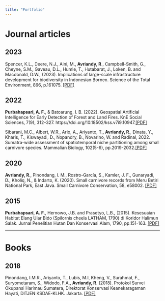 ---
title: "Portfolio"
---

# Journal articles

## 2023

Spencer, K.L., Deere, N.J., Aini, M., **Avriandy, R**., Campbell-Smith, G., Cheyne, S.M., Gaveau, D.L., Humle, T., Hutabarat, J., Loken, B. and Macdonald, D.W., (2023). Implications of large-scale infrastructure development for biodiversity in Indonesian Borneo. Science of the Total Environment, 866, p.161075. <a href='1-s2.0-S0048969722081785-main.pdf'>\[PDF\]</a>

## 2022

**Purbahapsari, A. F**., & Batoarung, I. B. (2022). Geospatial Artificial Intelligence for Early Detection of Forest and Land Fires. KnE Social Sciences, 7(9), 312--327. https://doi.org/10.18502/kss.v7i9.10947.<a href='Icogpass_20220520.pdf'>\[PDF\]</a>

Sibarani, M.C., Albert, W.R., Ario, A., Ariyanto, T., **Avriandy, R**., Dinata, Y., Kharis, T., Kiswayadi, D., Nopandry, B., Novarino, W. and Radinal, 2022. Sumatra-wide assessment of spatiotemporal niche partitioning among small carnivore species. Mammalian Biology, 102(5-6), pp.2019-2032.<a href='s42991-022-00315-6.pdf'>\[PDF\]</a>

## 2020

**Avriandy, R**., Pinondang, I. M., Rostro-García, S., Kamler, J. F., Gunaryadi, D., Kholiq, N., & Indarto, K. (2020). Small carnivore records from Meru Betiri National Park, East Java. Small Carnivore Conservation, 58, e58002. <a href='SCC2020-JavanSmCarnivores.pdf'>\[PDF\]</a>

## 2015

**Purbahapsari, A. F**., Hernowo, J.B. and Prasetyo, L.B., (2015). Kesesuaian Habitat Elang Ular Bido (Spilornis cheela LATHAM, 1790) di Koridor Halimun Salak. Jurnal Penelitian Hutan Dan Konservasi Alam, 1790, pp.151-163. <a href='1363-3234-2-PB.pdf'>\[PDF\]</a>

------------------------------------------------------------------------

# Books

## 2018

Pinondang, I.M.R., Ariyanto, T., Lubis, M.I, Kheng, V., Surahmat, F., Suryometaram, S., Widodo, F.A., **Avriandy, R**. (2018). Protokol Survei Okupansi Harimau Sumatera, Direktorat Konservasi Keanekaragaman Hayati, DITJEN KSDAE-KLHK. Jakarta. <a href='BukuProtokolSurveiOkupansi_V13_TTD.pdf'>\[PDF\]</a>
